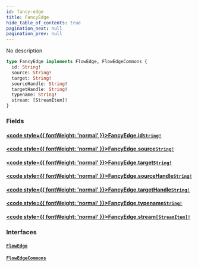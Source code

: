 ```yaml
---
id: fancy-edge
title: FancyEdge
hide_table_of_contents: true
pagination_next: null
pagination_prev: null
---
```








No description

```graphql
type FancyEdge implements FlowEdge, FlowEdgeCommons {
  id: String!
  source: String!
  target: String!
  sourceHandle: String!
  targetHandle: String!
  typename: String!
  stream: [StreamItem]!
}
```


### Fields

#### [<code style={{ fontWeight: 'normal' }}>FancyEdge.<b>id</b></code>](#)<Bullet />[`String!`](/docs/schemas/fluss/scalars/string) <Badge class="secondary" text="non-null"/> <Badge class="secondary" text="scalar"/>
> 
> 

#### [<code style={{ fontWeight: 'normal' }}>FancyEdge.<b>source</b></code>](#)<Bullet />[`String!`](/docs/schemas/fluss/scalars/string) <Badge class="secondary" text="non-null"/> <Badge class="secondary" text="scalar"/>
> 
> 

#### [<code style={{ fontWeight: 'normal' }}>FancyEdge.<b>target</b></code>](#)<Bullet />[`String!`](/docs/schemas/fluss/scalars/string) <Badge class="secondary" text="non-null"/> <Badge class="secondary" text="scalar"/>
> 
> 

#### [<code style={{ fontWeight: 'normal' }}>FancyEdge.<b>sourceHandle</b></code>](#)<Bullet />[`String!`](/docs/schemas/fluss/scalars/string) <Badge class="secondary" text="non-null"/> <Badge class="secondary" text="scalar"/>
> 
> 

#### [<code style={{ fontWeight: 'normal' }}>FancyEdge.<b>targetHandle</b></code>](#)<Bullet />[`String!`](/docs/schemas/fluss/scalars/string) <Badge class="secondary" text="non-null"/> <Badge class="secondary" text="scalar"/>
> 
> 

#### [<code style={{ fontWeight: 'normal' }}>FancyEdge.<b>typename</b></code>](#)<Bullet />[`String!`](/docs/schemas/fluss/scalars/string) <Badge class="secondary" text="non-null"/> <Badge class="secondary" text="scalar"/>
> 
> 

#### [<code style={{ fontWeight: 'normal' }}>FancyEdge.<b>stream</b></code>](#)<Bullet />[`[StreamItem]!`](/docs/schemas/fluss/objects/stream-item) <Badge class="secondary" text="non-null"/> <Badge class="secondary" text="object"/>
> 
> 

### Interfaces

#### [`FlowEdge`](/docs/schemas/fluss/interfaces/flow-edge) <Badge class="secondary" text="interface"/>
> 
> 

#### [`FlowEdgeCommons`](/docs/schemas/fluss/interfaces/flow-edge-commons) <Badge class="secondary" text="interface"/>
> 
> 





